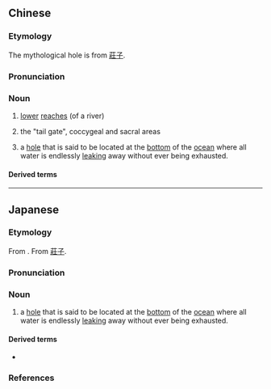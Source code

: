 {{also|尾闾}}
==Chinese==
{{zh-forms|s=尾闾}}

===Etymology===
The mythological hole is from [[wikisource:zh:莊子|莊子]].

===Pronunciation===
{{zh-pron
|m=wěilǘ
|c=mei5 leoi4,mei5 leoi5
|cat=n
}}

===Noun===
{{zh-noun}}

# [[lower]] [[reaches]] (of a river)
# {{lb|zh|Chinese medicine}} the "tail gate", coccygeal and sacral areas
# {{lb|zh|Chinese mythology}} a [[hole]] that is said to be located at the [[bottom]] of the [[ocean]] where all water is endlessly [[leaking]] away without ever being exhausted.

====Derived terms====
{{zh-der|尾閭骨:[[coccyx]], [[tailbone]]}}

----

==Japanese==
{{ja-kanjitab|び|りょ|yomi=o}}

===Etymology===
From {{etyl|lzh|ja}}. From [[wikisource:zh:莊子|莊子]].

===Pronunciation===
{{ja-pron|yomi=kanon|びりょ|acc=1|acc_ref=DJR}}

===Noun===
{{ja-noun|びりょ}}

# {{lb|ja|Chinese mythology|sort=ひりょ'}} a [[hole]] that is said to be located at the [[bottom]] of the [[ocean]] where all water is endlessly [[leaking]] away without ever being exhausted.

====Derived terms====
* {{ja-r|尾閭骨|びりょこつ|gloss=[[coccyx]], [[tailbone]]}}

===References===
<references/>